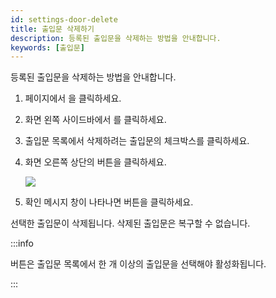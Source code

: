 ```yaml
---
id: settings-door-delete
title: 출입문 삭제하기
description: 등록된 출입문을 삭제하는 방법을 안내합니다.
keywords: [출입문]
---
```


등록된 출입문을 삭제하는 방법을 안내합니다.

1. <Cmd sid='shell.header.launcher' /> 페이지에서 <Cmd sid='shell.header.setting' />을 클릭하세요.

1. 화면 왼쪽 사이드바에서 <Cmd sid='setting.menu.door.root' />를 클릭하세요.

1. 출입문 목록에서 삭제하려는 출입문의 체크박스를 클릭하세요.

1. 화면 오른쪽 상단의 <Cmd sid='button.deleteDoor' product='2' /> 버튼을 클릭하세요.

    <Image src='/img/biostarx-setting-door-delete.png' />

1. 확인 메시지 창이 나타나면 <Cmd sid='button.yes' product='2' /> 버튼을 클릭하세요.

선택한 출입문이 삭제됩니다. 삭제된 출입문은 복구할 수 없습니다.

:::info

<Cmd sid='button.deleteDoor' product='2' /> 버튼은 출입문 목록에서 한 개 이상의 출입문을 선택해야 활성화됩니다.

:::
